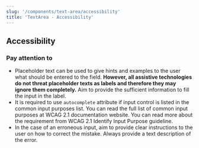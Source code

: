 ```yaml
---
slug: '/components/text-area/accessibility'
title: 'TextArea - Accessibility'
---
```




## Accessibility

### Pay attention to
- Placeholder text can be used to give hints and examples to the user what should be entered to the field. **However, all assistive technologies do not threat placeholder texts as labels and therefore they may ignore them completely.** Aim to provide the sufficient information to fill the input in the label.
- It is required to use `autocomplete` attribute if input control is listed in the common input purposes list. You can read the full list of common input purposes at <ExternalLink href="https://www.w3.org/TR/WCAG21/#input-purposes">WCAG 2.1 documentation website</ExternalLink>. You can read more about the requirement from <ExternalLink href="https://www.w3.org/WAI/WCAG21/Understanding/identify-input-purpose">WCAG 2.1 Identify Input Purpose guideline</ExternalLink>.
- In the case of an erroneous input, aim to provide clear instructions to the user on how to correct the mistake. Always provide a text description of the error.
